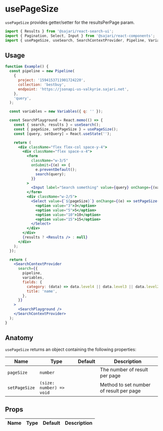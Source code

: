 
<SEO title="usePageSize" description="usePageSize provides getter/setter for the resultsPerPage param." />

# usePageSize

`usePageSize` provides getter/setter for the resultsPerPage param.

```js
import { Results } from '@sajari/react-search-ui';
import { Pagination, Select, Input } from '@sajari/react-components';
import { usePageSize, useSearch, SearchContextProvider, Pipeline, Variables } from '@sajari/react-hooks';
```

## Usage

```jsx
function Example() {
  const pipeline = new Pipeline(
    {
      project: '1594153711901724220',
      collection: 'bestbuy',
      endpoint: 'https://jsonapi-us-valkyrie.sajari.net',
    },
    'query',
  );

  const variables = new Variables({ q: '' });

  const SearchPlayground = React.memo(() => {
    const { search, results } = useSearch();
    const { pageSize, setPageSize } = usePageSize();
    const [query, setQuery] = React.useState('');

    return (
      <div className="flex flex-col space-y-4">
        <div className="flex space-x-4">
          <form
            className="w-3/5"
            onSubmit={(e) => {
              e.preventDefault();
              search(query);
            }}
          >
            <Input label="Search something" value={query} onChange={(value) => setQuery(value)} />
          </form>
          <div className="w-2/5">
            <Select value={`${pageSize}`} onChange={(e) => setPageSize(parseInt(e.target.value), 10)}>
              <option value="3">3</option>
              <option value="5">5</option>
              <option value="10">10</option>
              <option value="15">15</option>
            </Select>
          </div>
        </div>
        {results ? <Results /> : null}
      </div>
    );
  });

  return (
    <SearchContextProvider
      search={{
        pipeline,
        variables,
        fields: {
          category: (data) => data.level4 || data.level3 || data.level2 || data.level1 || data.brand,
          title: 'name',
        },
      }}
    >
      <SearchPlayground />
    </SearchContextProvider>
  );
}
```

## Anatomy

`usePageSize` returns an object containing the following properties:

| Name          | Type                     | Default | Description                             |
| ------------- | ------------------------ | ------- | --------------------------------------- |
| `pageSize`    | `number`                 |         | The number of result per page           |
| `setPageSize` | `(size: number) => void` |         | Method to set number of result per page |

## Props

| Name | Type | Default | Description |
| ---- | ---- | ------- | ----------- |

